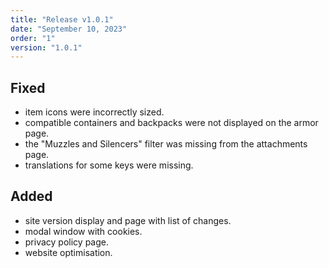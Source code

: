 ```yaml
---
title: "Release v1.0.1"
date: "September 10, 2023"
order: "1"
version: "1.0.1"
---
```


## Fixed
- item icons were incorrectly sized.
- compatible containers and backpacks were not displayed on the armor page.
- the "Muzzles and Silencers" filter was missing from the attachments page.
- translations for some keys were missing.

## Added
- site version display and page with list of changes.
- modal window with cookies.
- privacy policy page.
- website optimisation.
